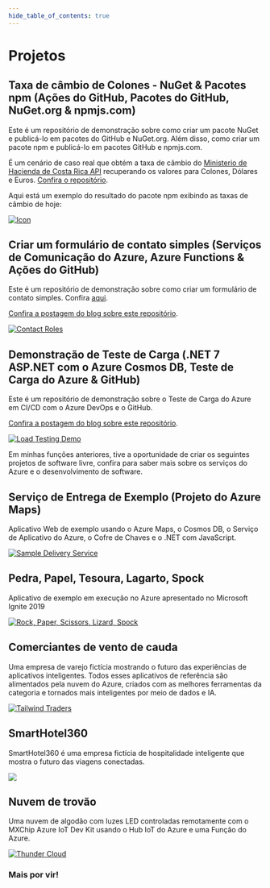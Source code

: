 ```yaml
---
hide_table_of_contents: true
---
```


# Projetos

## Taxa de câmbio de Colones - NuGet & Pacotes npm (Ações do GitHub, Pacotes do GitHub, NuGet.org & npmjs.com)

Este é um repositório de demonstração sobre como criar um pacote NuGet e publicá-lo em pacotes do GitHub e NuGet.org. Além disso, como criar um pacote npm e publicá-lo em pacotes GitHub e npmjs.com.

É um cenário de caso real que obtém a taxa de câmbio do [Ministerio de Hacienda de Costa Rica API](https://api.hacienda.go.cr/indicadores/tc) recuperando os valores para Colones, Dólares e Euros.
[Confira o repositório](https://github.com/dsanchezcr/ColonesExchangeRate).

Aqui está um exemplo do resultado do pacote npm exibindo as taxas de câmbio de hoje:

<ExchangeRates />

[![Icon](pathname://img/ColonesExchangeRate/Icon.png)](https://github.com/dsanchezcr/ColonesExchangeRate)

## Criar um formulário de contato simples (Serviços de Comunicação do Azure, Azure Functions & Ações do GitHub)

Este é um repositório de demonstração sobre como criar um formulário de contato simples. Confira [aqui](https://purple-sky-05cd51e0f.3.azurestaticapps.net/Index.html).

[Confira a postagem do blog sobre este repositório](https://xpirit.com/building-a-simple-contact-form).

[![Contact Roles](pathname://img/BuiltContactForm/ContactFormResult.jpg)](https://github.com/dsanchezcr/ContactFormWithAzure)

## Demonstração de Teste de Carga (.NET 7 ASP.NET com o Azure Cosmos DB, Teste de Carga do Azure & GitHub)

Este é um repositório de demonstração sobre o Teste de Carga do Azure em CI/CD com o Azure DevOps e o GitHub.

[Confira a postagem do blog sobre este repositório](https://xpirit.com/adding-load-testing-to-your-workflows).

[![Load Testing Demo](pathname:///img/LoadTesting/LoadTestingWebApp.jpg)](https://github.com/dsanchezcr/LoadTestingDemo)

Em minhas funções anteriores, tive a oportunidade de criar os seguintes projetos de software livre, confira para saber mais sobre os serviços do Azure e o desenvolvimento de software.

## Serviço de Entrega de Exemplo (Projeto do Azure Maps)

Aplicativo Web de exemplo usando o Azure Maps, o Cosmos DB, o Serviço de Aplicativo do Azure, o Cofre de Chaves e o .NET com JavaScript.

[![Sample Delivery Service](https://raw.githubusercontent.com/dsanchezcr/SampleDeliveryService/main/Images/App.gif)](https://github.com/dsanchezcr/SampleDeliveryService)

## Pedra, Papel, Tesoura, Lagarto, Spock

Aplicativo de exemplo em execução no Azure apresentado no Microsoft Ignite 2019

[![Rock, Paper, Scissors, Lizard, Spock](https://raw.githubusercontent.com/microsoft/RockPaperScissorsLizardSpock/main/Documents/Images/RPSLS.gif)](https://github.com/microsoft/RockPaperScissorsLizardSpock)

## Comerciantes de vento de cauda

Uma empresa de varejo fictícia mostrando o futuro das experiências de aplicativos inteligentes. Todos esses aplicativos de referência são alimentados pela nuvem do Azure, criados com as melhores ferramentas da categoria e tornados mais inteligentes por meio de dados e IA.

[![Tailwind Traders](https://raw.githubusercontent.com/microsoft/TailwindTraders/master/Documents/Images/Logo.png)](https://github.com/microsoft/TailwindTraders)

## SmartHotel360

SmartHotel360 é uma empresa fictícia de hospitalidade inteligente que mostra o futuro das viagens conectadas.

[![](https://raw.githubusercontent.com/microsoft/SmartHotel360/master/Documents/Images/Logo.png)](https://github.com/microsoft/SmartHotel360)

## Nuvem de trovão

Uma nuvem de algodão com luzes LED controladas remotamente com o MXChip Azure IoT Dev Kit usando o Hub IoT do Azure e uma Função do Azure.

[![Thunder Cloud](https://raw.githubusercontent.com/dsanchezcr/Thundercloud/main/Images/Thundercloud.gif)](https://github.com/dsanchezcr/Thundercloud)

### Mais por vir!
